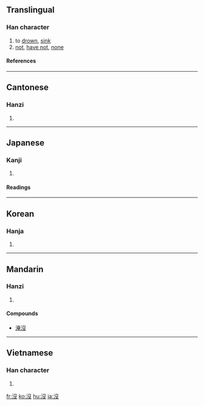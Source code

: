 {{see|没}}

==Translingual==
{{stroke order|type=animate}}
===Han character===
{{Han char|rn=85|rad=水|as=04|sn=7|four=3714<sub>7</sub>|canj=水弓水 (ENE)}}
# to [[drown]], [[sink]]
# [[not]], [[have not]], [[none]]
====References====
{{Han ref|kx=0611.100|dkj=17204|dj=1004.030|hdz=31571.020|uh=6C92|ud=27794|bh=A853|bd=43091}}
----

==Cantonese==
===Hanzi===
{{yue-hanzi|jyut=|y=mut6}}
# {{defn|Cantonese}}
----
==Japanese==
===Kanji===
{{ja-kanji|grade=|rs=水04}}
# {{defn|Japanese}} 
====Readings====
{{ja-readings|on=[[ぼつ]] (botsu), [[ばい]] (bai), [[ば]] (ba)|kun=[[しずむ]] (shizumu), [[おわる]] (owaru), [[しぬ]] (shinu)}}
----
==Korean==
===Hanja===
{{ko-hanja|hangeul=몰|eumhun=|rv=mol|mr=mol|y=mol}}
# {{defn|Korean}}
----
==Mandarin==
===Hanzi===
{{cmn-hanzi|sim=没|pin=[[méi]] ([[mei2]])|wg=mei<sup>2</sup>}}
# {{defn|Mandarin}}

====Compounds====
* [[淹沒]]
----
==Vietnamese==
===Han character===
{{vi-hantu|một}}
# {{defn|Vietnamese}}

[[fr:沒]]
[[ko:沒]]
[[hu:沒]]
[[ja:沒]]